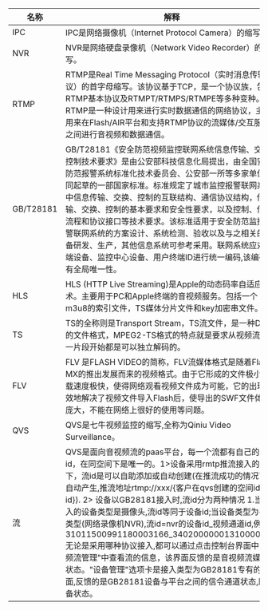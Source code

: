 |名称|解释|
|---|---|
|IPC|IPC是网络摄像机（Internet Protocol Camera）的缩写。|
|NVR|NVR是网络硬盘录像机（Network Video Recorder）的缩写。|
|RTMP|RTMP是Real Time Messaging Protocol（实时消息传输协议）的首字母缩写。该协议基于TCP，是一个协议族，包括RTMP基本协议及RTMPT/RTMPS/RTMPE等多种变种。RTMP是一种设计用来进行实时数据通信的网络协议，主要用来在Flash/AIR平台和支持RTMP协议的流媒体/交互服务器之间进行音视频和数据通信。|
|GB/T28181|GB/T28181《安全防范视频监控联网系统信息传输、交换、控制技术要求》是由公安部科技信息化局提出，由全国安全防范报警系统标准化技术委员会、公安部一所等多家单位共同起草的一部国家标准。标准规定了城市监控报警联网系统中信息传输、交换、控制的互联结构、通信协议结构，传输、交换、控制的基本要求和安全性要求，以及控制、传输流程和协议接口等技术要求。该标准适用于安全防范监控报警联网系统的方案设计、系统检测、验收以及与之相关的设备研发、生产，其他信息系统可参考采用。联网系统应对前端设备、监控中心设备、用户终端ID进行统一编码,该编码具有全局唯一性。|
|HLS|HLS (HTTP Live Streaming)是Apple的动态码率自适应技术。主要用于PC和Apple终端的音视频服务。包括一个m3u8的索引文件，TS媒体分片文件和key加密串文件。|
|TS|TS的全称则是Transport Stream，TS流文件，是一种DVD的文件格式，MPEG2-TS格式的特点就是要求从视频流的任一片段开始都是可以独立解码的。|
|FLV|	FLV 是FLASH VIDEO的简称，FLV流媒体格式是随着Flash MX的推出发展而来的视频格式。由于它形成的文件极小、加载速度极快，使得网络观看视频文件成为可能，它的出现有效地解决了视频文件导入Flash后，使导出的SWF文件体积庞大，不能在网络上很好的使用等问题。|
|QVS|	QVS是七牛视频监控的缩写,全称为Qiniu Video Surveillance。|
|流|	QVS是面向音视频流的paas平台，每一个流都有自己的一个id，在同空间下是唯一的。1>设备采用rmtp推流接入的情况下，流id是可以自助添加或自动创建(在推流成功的情况下,会自动产生,推流地址rtmp://xxx/{客户在qvs创建的空间id}/{流id}). 2> 设备以GB28181接入时,流id分为两种情况 1.当接入的设备类型是摄像头,流id等同于设备id;当设备类型为平台类型(网络录像机NVR),流id=nvr的设备id_视频通道id,例31011500991180003166_34020000001310000002. 无论是采用哪种协议接入,都可以通过点击控制台界面中"视频流管理"中查看流的信息，该界面反馈的是音视频流媒体的状态。"设备管理"选项卡是接入类型为GB28181专有的界面,反馈的是GB28181设备与平台之间的信令通道状态,即设备状态。|
